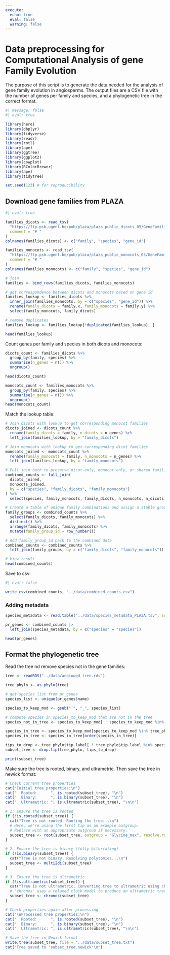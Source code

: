 ```yaml
---
execute: 
  echo: true
  eval: false
  warning: false
---
```


# Data preprocessing for Computational Analysis of gene Family Evolution

The purpose of this script is to generate the data needed for the analysis of gene family evolution in angiosperms. The output files are a CSV file with the number of genes per family and species, and a phylogenetic tree in the correct format.

```r
#| message: false
#| eval: true

library(here)
library(dbplyr)
library(tidyverse)
library(readr)
library(rotl)
library(ape)
library(ggtree)
library(ggplot2)
library(cowplot)
library(RColorBrewer)
library(ape)
library(tidytree)

set.seed(123) # for reproducibility
```

## Download gene families from PLAZA

```r
#| eval: true

families_dicots <- read_tsv(
  "https://ftp.psb.ugent.be/pub/plaza/plaza_public_dicots_05/GeneFamilies/genefamily_data.HOMFAM.csv.gz", 
  comment = "# "
)
colnames(families_dicots) <- c("family", "species", "gene_id")

families_monocots <- read_tsv(
  "https://ftp.psb.ugent.be/pub/plaza/plaza_public_monocots_05/GeneFamilies/genefamily_data.HOMFAM.csv.gz", 
  comment = "# "
)
colnames(families_monocots) <- c("family", "species", "gene_id")

# join
families <- bind_rows(families_dicots, families_monocots)

# get correspondence between dicots and monocots based on gene id
families_lookup <- families_dicots %>%
  inner_join(families_monocots, by = c("species", "gene_id")) %>%
  rename(family_dicots = family.x, family_monocots = family.y) %>%
  select(family_monocots, family_dicots)

# remove duplicates
families_lookup <- families_lookup[!duplicated(families_lookup), ]

head(families_lookup)
```

Count genes per family and species in both dicots and monocots:

```r
dicots_count <- families_dicots %>%
  group_by(family, species) %>%
  summarise(n_genes = n()) %>%
  ungroup()

head(dicots_count)
```

```r
monocots_count <- families_monocots %>%
  group_by(family, species) %>%
  summarise(n_genes = n()) %>%
  ungroup()
head(monocots_count)
```

Match the lookup table:

```r
# Join dicots with lookup to get corresponding monocot families
dicots_joined <- dicots_count %>%
  rename(family_dicots = family, n_dicots = n_genes) %>%
  left_join(families_lookup, by = "family_dicots")

# Join monocots with lookup to get corresponding dicot families
monocots_joined <- monocots_count %>%
  rename(family_monocots = family, n_monocots = n_genes) %>%
  left_join(families_lookup, by = "family_monocots")

# Full join both to preserve dicot-only, monocot-only, or shared families
combined_counts <- full_join(
  dicots_joined,
  monocots_joined,
  by = c("species", "family_dicots", "family_monocots")
) %>%
  select(species, family_monocots, family_dicots, n_monocots, n_dicots)

# Create a table of unique family combinations and assign a stable group ID
family_groups <- combined_counts %>%
  select(family_dicots, family_monocots) %>%
  distinct() %>%
  arrange(family_dicots, family_monocots) %>%
  mutate(family_group_id = row_number())

# Add family_group_id back to the combined data
combined_counts <- combined_counts %>%
  left_join(family_groups, by = c("family_dicots", "family_monocots"))

# View result
head(combined_counts)
```


Save to csv:

```r
#| eval: false

write_csv(combined_counts, "../data/combined_counts.csv")
```

### Adding metadata

```r
species_metadata <- read.table("../data/species_metadata_PLAZA.tsv", sep = "\t", header=TRUE)

pr_genes <- combined_counts |>
  left_join(species_metadata, by = c("species" = "species"))

head(pr_genes)
```

## Format the phylogenetic tree

Read the tree nd remove species not in the gene families:

```r
tree <- readRDS("../data/angiowgd_tree.rds")

tree_phylo <- as.phylo(tree)

# get species list from pr_genes
species_list <- unique(pr_genes$name)

species_to_keep_mod <- gsub(" ", "_", species_list)

# compute species in species_to_keep_mod that are not in the tree
species_not_in_tree <- species_to_keep_mod[ ! species_to_keep_mod %in% tree_phylo$tip.label]

species_in_tree <- species_to_keep_mod[species_to_keep_mod %in% tree_phylo$tip.label]
species_in_tree <- species_in_tree[order(species_in_tree)]

tips_to_drop <- tree_phylo$tip.label[ ! tree_phylo$tip.label %in% species_to_keep_mod]
subset_tree <- drop.tip(tree_phylo, tips_to_drop)

print(subset_tree)
```

Make sure the tree is rooted, binary, and ultrametric. Then save the tree in newick format:

```r
# Check current tree properties
cat("Initial tree properties:\n")
cat("  Rooted:      ", is.rooted(subset_tree), "\n")
cat("  Binary:      ", is.binary(subset_tree), "\n")
cat("  Ultrametric: ", is.ultrametric(subset_tree), "\n\n")

# 1. Ensure the tree is rooted
if (!is.rooted(subset_tree)) {
  cat("Tree is not rooted. Rooting the tree...\n")
  # Here, we're using the first tip as an example outgroup.
  # Replace with an appropriate outgroup if necessary.
  subset_tree <- root(subset_tree, outgroup = "Glycine_max", resolve.root = TRUE)
}

# 2. Ensure the tree is binary (fully bifurcating)
if (!is.binary(subset_tree)) {
  cat("Tree is not binary. Resolving polytomies...\n")
  subset_tree <- multi2di(subset_tree)
}

# 3. Ensure the tree is ultrametric
if (!is.ultrametric(subset_tree)) {
  cat("Tree is not ultrametric. Converting tree to ultrametric using chronos...\n")
  # 'chronos' uses a relaxed clock model to produce an ultrametric tree.
  subset_tree <- chronos(subset_tree)
}

# Check properties again after processing
cat("\nProcessed tree properties:\n")
cat("  Rooted:      ", is.rooted(subset_tree), "\n")
cat("  Binary:      ", is.binary(subset_tree), "\n")
cat("  Ultrametric: ", is.ultrametric(subset_tree), "\n\n")

# Save the tree in Newick format
write.tree(subset_tree, file = "../data/subset_tree.txt")
cat("Tree saved to 'subset_tree.newick'\n")
```

